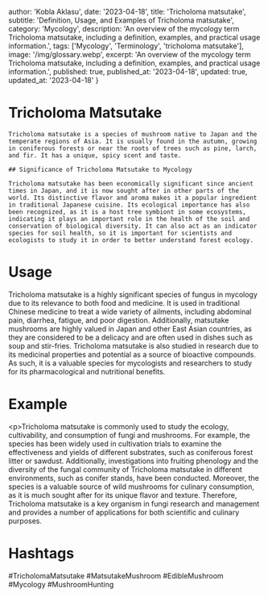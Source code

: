
  author: 'Kobla Aklasu',
  date: '2023-04-18',
  title: 'Tricholoma matsutake',
  subtitle: 'Definition, Usage, and Examples of Tricholoma matsutake',
  category: 'Mycology',
  description: 'An overview of the mycology term Tricholoma matsutake, including a definition, examples, and practical usage information.',
  tags: ['Mycology', 'Terminology', 'tricholoma matsutake'],
  image: '/img/glossary.webp',
  excerpt: 'An overview of the mycology term Tricholoma matsutake, including a definition, examples, and practical usage information.',
  published: true,
  published_at: '2023-04-18',
  updated: true,
  updated_at: '2023-04-18'
}




# Tricholoma Matsutake
    
    Tricholoma matsutake is a species of mushroom native to Japan and the temperate regions of Asia. It is usually found in the autumn, growing in coniferous forests or near the roots of trees such as pine, larch, and fir. It has a unique, spicy scent and taste.
    
    ## Significance of Tricholoma Matsutake to Mycology
    
    Tricholoma matsutake has been economically significant since ancient times in Japan, and it is now sought after in other parts of the world. Its distinctive flavor and aroma makes it a popular ingredient in traditional Japanese cuisine. Its ecological importance has also been recognized, as it is a host tree symbiont in some ecosystems, indicating it plays an important role in the health of the soil and conservation of biological diversity. It can also act as an indicator species for soil health, so it is important for scientists and ecologists to study it in order to better understand forest ecology.

# Usage

Tricholoma matsutake is a highly significant species of fungus in mycology due to its relevance to both food and medicine. It is used in traditional Chinese medicine to treat a wide variety of ailments, including abdominal pain, diarrhea, fatigue, and poor digestion. Additionally, matsutake mushrooms are highly valued in Japan and other East Asian countries, as they are considered to be a delicacy and are often used in dishes such as soup and stir-fries. Tricholoma matsutake is also studied in research due to its medicinal properties and potential as a source of bioactive compounds. As such, it is a valuable species for mycologists and researchers to study for its pharmacological and nutritional benefits.

# Example

&lt;p&gt;Tricholoma matsutake is commonly used to study the ecology, cultivability, and consumption of fungi and mushrooms. For example, the species has been widely used in cultivation trials to examine the effectiveness and yields of different substrates, such as coniferous forest litter or sawdust. Additionally, investigations into fruiting phenology and the diversity of the fungal community of Tricholoma matsutake in different environments, such as conifer stands, have been conducted. Moreover, the species is a valuable source of wild mushrooms for culinary consumption, as it is much sought after for its unique flavor and texture. Therefore, Tricholoma matsutake is a key organism in fungi research and management and provides a number of applications for both scientific and culinary purposes.

# Hashtags

#TricholomaMatsutake #MatsutakeMushroom #EdibleMushroom #Mycology #MushroomHunting

